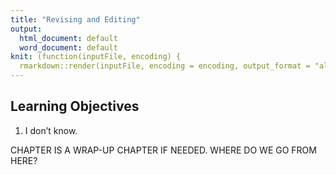 ```yaml
---
title: "Revising and Editing"
output:
  html_document: default
  word_document: default
knit: (function(inputFile, encoding) {
  rmarkdown::render(inputFile, encoding = encoding, output_format = "all") })
---
```


## Learning Objectives

1) I don't know.

CHAPTER IS A WRAP-UP CHAPTER IF NEEDED. WHERE DO WE GO FROM HERE?